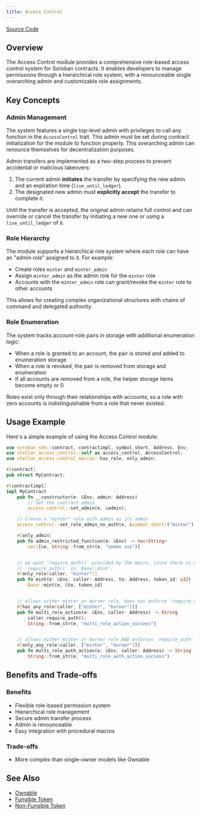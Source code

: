 ```yaml
---
title: Access Control
---
```


[Source Code](https://github.com/OpenZeppelin/stellar-contracts/tree/main/packages/access/access-control)

## Overview

The Access Control module provides a comprehensive role-based access control system for Soroban contracts. It enables developers to manage permissions through a hierarchical role system, with a renounceable single overarching admin and customizable role assignments.

## Key Concepts

### Admin Management

The system features a single top-level admin with privileges to call any function in the `AccessControl` trait. This admin must be set during contract initialization for the module to function properly. This overarching admin can renounce themselves for decentralization purposes.

Admin transfers are implemented as a two-step process to prevent accidental or malicious takeovers:

1. The current admin **initiates** the transfer by specifying the new admin and an expiration time (`live_until_ledger`).
2. The designated new admin must **explicitly accept** the transfer to complete it.

Until the transfer is accepted, the original admin retains full control and can override or cancel the transfer by initiating a new one or using a `live_until_ledger` of `0`.

### Role Hierarchy

The module supports a hierarchical role system where each role can have an "admin role" assigned to it. For example:

* Create roles `minter` and `minter_admin`
* Assign `minter_admin` as the admin role for the `minter` role
* Accounts with the `minter_admin` role can grant/revoke the `minter` role to other accounts

This allows for creating complex organizational structures with chains of command and delegated authority.

### Role Enumeration

The system tracks account-role pairs in storage with additional enumeration logic:

* When a role is granted to an account, the pair is stored and added to enumeration storage
* When a role is revoked, the pair is removed from storage and enumeration
* If all accounts are removed from a role, the helper storage items become empty or 0

Roles exist only through their relationships with accounts, so a role with zero accounts is indistinguishable from a role that never existed.

## Usage Example

Here's a simple example of using the Access Control module:

```rust
use soroban_sdk::contract, contractimpl, symbol_short, Address, Env;
use stellar_access_control::self as access_control, AccessControl;
use stellar_access_control_macros::has_role, only_admin;

#[contract]
pub struct MyContract;

#[contractimpl]
impl MyContract
    pub fn __constructor(e: &Env, admin: Address)
        // Set the contract admin
        access_control::set_admin(e, &admin);

    // Create a "minter" role with admin as its admin
    access_control::set_role_admin_no_auth(e, &symbol_short!("minter"), &symbol_short!("admin"));

    #[only_admin]
    pub fn admin_restricted_function(e: &Env) -> Vec<String>
        vec![&e, String::from_str(e, "seems sus")]


    // we want `require_auth()` provided by the macro, since there is no
    // `require_auth()` in `Base::mint`.
    #[only_role(caller, "minter")]
    pub fn mint(e: &Env, caller: Address, to: Address, token_id: u32)
        Base::mint(e, &to, token_id)


    // allows either minter or burner role, does not enforce `require_auth` in the macro
    #[has_any_role(caller, ["minter", "burner"])]
    pub fn multi_role_action(e: &Env, caller: Address) -> String
        caller.require_auth();
        String::from_str(e, "multi_role_action_success")


    // allows either minter or burner role AND enforces `require_auth` in the macro
    #[only_any_role(caller, ["minter", "burner"])]
    pub fn multi_role_auth_action(e: &Env, caller: Address) -> String
        String::from_str(e, "multi_role_auth_action_success")


```

## Benefits and Trade-offs

### Benefits

* Flexible role-based permission system
* Hierarchical role management
* Secure admin transfer process
* Admin is renounceable
* Easy integration with procedural macros

### Trade-offs

* More complex than single-owner models like Ownable

## See Also

* [Ownable](/stellar-contracts/0.3.0/utils/access/ownable)
* [Fungible Token](/stellar-contracts/0.3.0/tokens/fungible/fungible)
* [Non-Fungible Token](/stellar-contracts/0.3.0/tokens/non-fungible/non-fungible)
